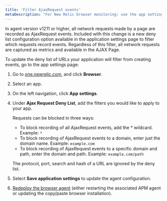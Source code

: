 ```yaml
---
title: 'Filter AjaxRequest events'
metaDescription: "For New Relic browser monitoring: use the app settings page to filter which network calls are recorded as AjaxRequest events."
---
```

In agent version v1211 or higher, all network requests made by a page are recorded as AjaxRequest events. Included with this change is a new deny list configuration option available in the application settings page to filter which requests record events.
Regardless of this filter, all network requests are captured as metrics and available in the AJAX Page.

To update the deny list of URLs your application will filter from creating events, go to the app settings page:
1. Go to [one.newrelic.com](http://one.newrelic.com), and click **Browser**. 
2. Select an app. 
3. On the left navigation, click **App settings**.
4. Under **Ajax Request Deny List**, add the filters you would like to apply to your app.

   <Callout variant="important">
     Requests can be blocked in three ways:

      * To block recording of all AjaxRequest events, add the * wildcard. Example: `*`
      * To block recording of AjaxRequest events to a domain, enter just the domain name. Example: `example.com`
      * To block recording of AjaxRequest events to a specific domain and path, enter the domain and path. Example: `example.com/path`

     The protocol, port, search and hash of a URL are ignored by the deny list.
   </Callout>
5. Select **Save application settings** to update the agent configuration.
6. [Redeploy the browser agent](/docs/browser/new-relic-browser/installation/upgrade-browser-agent) (either restarting the associated APM agent or updating the copy/paste browser installation).
